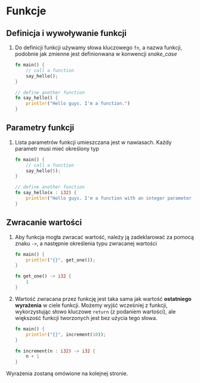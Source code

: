 
# Funkcje

## Definicja i wywoływanie funkcji

1. Do definicji funkcji używamy słowa kluczowego `fn`, a nazwa funkcji, podobnie jak zmienne jest definionwana w konwencji *snake_case*

    ```rust copy
    fn main() {
        // call a function
        say_hello();
    }

    // define another function
    fn say_hello() {
        println!("Hello guys. I'm a function.")
    }
    ```

## Parametry funkcji

1. Lista parametrów funkcji umieszczana jest w nawiasach. Każdy parametr musi mieć określony typ
    ```rust copy
    fn main() {
        // call a function
        say_hello(5);
    }

    // define another function
    fn say_hello(x : i32) {
        println!("Hello guys. I'm a function with an integer parameter {}", x)
    }
    ```

## Zwracanie wartości

1. Aby funkcja mogła zwracać wartość, należy ją zadeklarować za pomocą znaku `->`, a następnie określenia typu zwracanej wartości

    ```rust copy
    fn main() {
        println!("{}", get_one());
    }

    fn get_one() -> i32 {
        1
    }
    ```
1. Wartość zwracana przez funkcję jest taka sama jak wartość **ostatniego wyrażenia** w ciele funkcji. Możemy wyjść wcześniej z funkcji, wykorzystując słowo kluczowe `return` (z podaniem wartości), ale większość funkcji tworzonych jest bez użycia tego słowa.

    ```rust copy
    fn main() {
        println!("{}", increment(10));
    }

    fn increment(n : i32) -> i32 {
        n + 1
    }
    ```

<Callout type="info">
Wyrażenia zostaną omówione na kolejnej stronie.
</Callout>